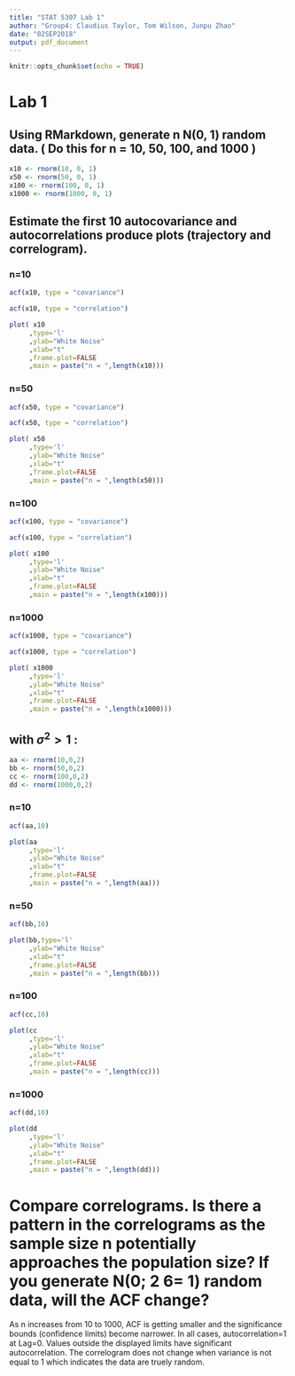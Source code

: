 ```yaml
---
title: "STAT 5307 Lab 1"
author: "Group4: Claudius Taylor, Tom Wilson, Junpu Zhao"
date: "02SEP2018"
output: pdf_document
---
```


```r
knitr::opts_chunk$set(echo = TRUE)
```

# Lab 1

## Using RMarkdown, generate n N(0, 1) random data. ( Do this for n = 10, 50, 100, and 1000 )
```r
x10 <- rnorm(10, 0, 1)
x50 <- rnorm(50, 0, 1)
x100 <- rnorm(100, 0, 1)
x1000 <- rnorm(1000, 0, 1)

```

## Estimate the first 10 autocovariance and autocorrelations produce plots (trajectory and correlogram). 

### n=10
```r
acf(x10, type = "covariance")
```

```r
acf(x10, type = "correlation")
```

```r
plot( x10
     ,type='l'
     ,ylab="White Noise"
     ,xlab="t"
     ,frame.plot=FALSE
     ,main = paste("n = ",length(x10)))
```

### n=50
```r
acf(x50, type = "covariance")
```

```r
acf(x50, type = "correlation")
```

```r
plot( x50
     ,type='l'
     ,ylab="White Noise"
     ,xlab="t"
     ,frame.plot=FALSE
     ,main = paste("n = ",length(x50)))
```

### n=100
```r
acf(x100, type = "covariance")
```

```r
acf(x100, type = "correlation")
```

```r
plot( x100
     ,type='l'
     ,ylab="White Noise"
     ,xlab="t"
     ,frame.plot=FALSE
     ,main = paste("n = ",length(x100)))
```

### n=1000
```r
acf(x1000, type = "covariance")
```

```r
acf(x1000, type = "correlation")
```

```r
plot( x1000
     ,type='l'
     ,ylab="White Noise"
     ,xlab="t"
     ,frame.plot=FALSE
     ,main = paste("n = ",length(x1000)))
```


## with $\sigma^2 > 1$ :

```r
aa <- rnorm(10,0,2)
bb <- rnorm(50,0,2)
cc <- rnorm(100,0,2)
dd <- rnorm(1000,0,2)
```
 
### n=10
```r
acf(aa,10)
```
```r
plot(aa
     ,type='l'
     ,ylab="White Noise"
     ,xlab="t"
     ,frame.plot=FALSE
     ,main = paste("n = ",length(aa)))
```

### n=50
```r
acf(bb,10)
```
```r
plot(bb,type='l'
     ,ylab="White Noise"
     ,xlab="t"
     ,frame.plot=FALSE
     ,main = paste("n = ",length(bb)))

```

### n=100
```r
acf(cc,10)
```
```r
plot(cc
     ,type='l'
     ,ylab="White Noise"
     ,xlab="t"
     ,frame.plot=FALSE
     ,main = paste("n = ",length(cc)))
```

### n=1000
```r
acf(dd,10)
```
```r
plot(dd
     ,type='l'
     ,ylab="White Noise"
     ,xlab="t"
     ,frame.plot=FALSE
     ,main = paste("n = ",length(dd)))
```


# Compare correlograms. Is there a pattern in the correlograms as the sample size n potentially approaches the population size? If you generate N(0; 2 6= 1) random data, will the ACF change?

As n increases from 10 to 1000, ACF is getting smaller and the significance bounds (confidence limits) become narrower. In all cases, autocorrelation=1 at Lag=0. Values outside the displayed limits have significant autocorrelation. The correlogram does not change when variance is not equal to 1 which indicates the data are truely random.